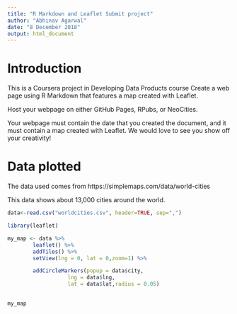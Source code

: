 ```yaml
---
title: "R Markdown and Leaflet Submit project"
author: "Abhinav Agarwal"
date: "8 December 2018"
output: html_document
---
```



# Introduction
This is a Coursera project in Developing Data Products course
Create a web page using R Markdown that features a map created with Leaflet.

Host your webpage on either GitHub Pages, RPubs, or NeoCities.

Your webpage must contain the date that you created the document, and it must contain a map created with Leaflet. We would love to see you show off your creativity!

# Data plotted


The data used comes from https://simplemaps.com/data/world-cities

This data shows about 13,000 cities around the world. 

```r
data<-read.csv("worldcities.csv", header=TRUE, sep=",")

library(leaflet)
```

```r
my_map <- data %>%
        leaflet() %>%
        addTiles() %>%
        setView(lng = 0, lat = 0,zoom=1) %>%

        addCircleMarkers(popup = data$city, 
                   lng = data$lng, 
                   lat = data$lat,radius = 0.05) 
        

my_map
```


